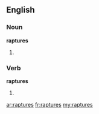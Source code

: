 ==English==

===Noun===
'''raptures'''

#{{plural of|[[rapture]]}}

===Verb===
'''raptures'''

#{{third-person singular of|rapture}}

[[ar:raptures]]
[[fr:raptures]]
[[my:raptures]]